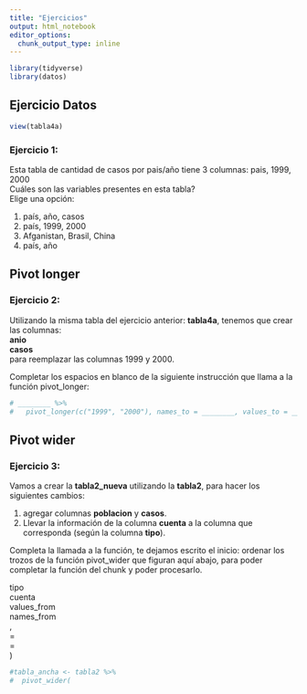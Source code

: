 ```yaml
---
title: "Ejercicios"
output: html_notebook
editor_options: 
  chunk_output_type: inline
---
```



```r
library(tidyverse)
library(datos)
```

## Ejercicio Datos

```r
view(tabla4a)
```


### Ejercicio 1: 
Esta tabla de cantidad de casos por pais/año tiene 3 columnas:  pais,  1999, 2000  
Cuáles son las variables presentes en esta tabla?   
Elige una opción:  

1. país, año, casos  
2. país, 1999, 2000  
3. Afganistan, Brasil, China  
4. país, año  


## Pivot longer


### Ejercicio 2: 
Utilizando la misma tabla del ejercicio anterior: **tabla4a**, tenemos que crear las columnas:  
  **anio**   
  **casos**  
para reemplazar las columnas 1999 y 2000.  

Completar los espacios en blanco de la siguiente instrucción que llama a la función pivot_longer: 

```r
# ________ %>%   
#   pivot_longer(c("1999", "2000"), names_to = ________, values_to = ________)  
```

## Pivot wider


### Ejercicio 3: 
Vamos a crear la **tabla2_nueva**  utilizando la  **tabla2**, para hacer los siguientes cambios: 

1. agregar columnas **poblacion** y **casos**.    
1. Llevar la información de la columna **cuenta** a la columna que corresponda (según la columna **tipo**).    

Completa la llamada a la función, te dejamos escrito el inicio: 
ordenar los trozos de la función pivot_wider que figuran aquí abajo, para poder completar la función del  chunk y poder procesarlo.

tipo  
cuenta  
values_from    
names_from     
,    
=    
=    
)    
  
```r
#tabla_ancha <- tabla2 %>%  
#  pivot_wider(
```

